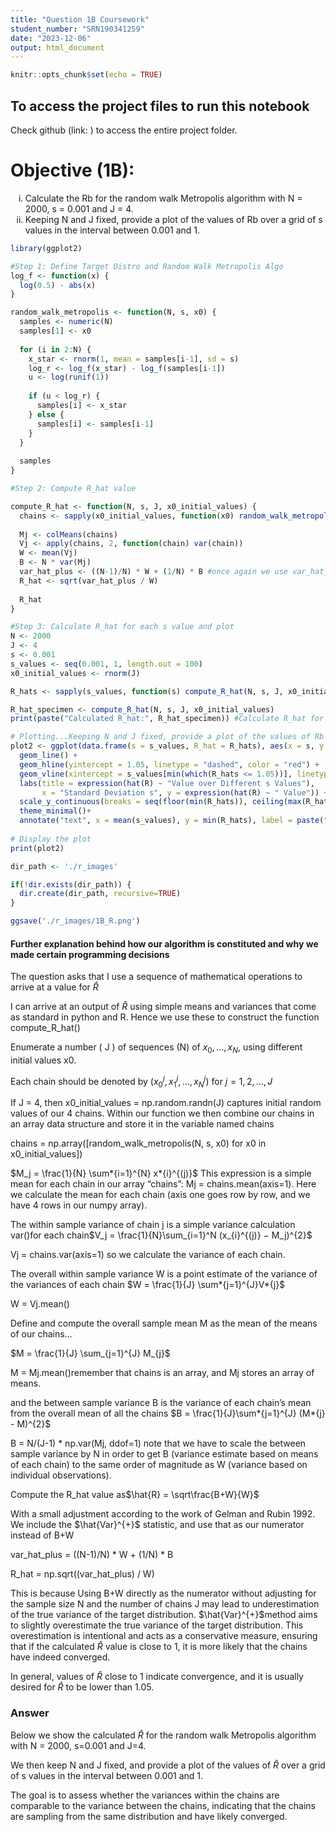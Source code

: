```yaml
---
title: "Question 1B Coursework"
student_number: "SRN190341259"
date: "2023-12-06"
output: html_document
---
```


```r
knitr::opts_chunk$set(echo = TRUE)
```

## To access the project files to run this notebook

Check github (link: ) to access the entire project folder.

# Objective (1B): 

i. Calculate the Rb for the random walk Metropolis algorithm with N = 2000, s = 0.001 and J = 4. 
ii. Keeping N and J fixed, provide a plot of the values of Rb over a grid of s values in the interval between 0.001 and 1.

```r
library(ggplot2)

#Step 1: Define Target Distro and Random Walk Metropolis Algo
log_f <- function(x) {
  log(0.5) - abs(x)
}

random_walk_metropolis <- function(N, s, x0) {
  samples <- numeric(N)
  samples[1] <- x0
  
  for (i in 2:N) {
    x_star <- rnorm(1, mean = samples[i-1], sd = s)
    log_r <- log_f(x_star) - log_f(samples[i-1])
    u <- log(runif(1))
    
    if (u < log_r) {
      samples[i] <- x_star
    } else {
      samples[i] <- samples[i-1]
    }
  }
  
  samples
}

#Step 2: Compute R_hat value

compute_R_hat <- function(N, s, J, x0_initial_values) {
  chains <- sapply(x0_initial_values, function(x0) random_walk_metropolis(N, s, x0))
  
  Mj <- colMeans(chains)
  Vj <- apply(chains, 2, function(chain) var(chain))
  W <- mean(Vj)
  B <- N * var(Mj)
  var_hat_plus <- ((N-1)/N) * W + (1/N) * B #once again we use var_hat_plus as specified in Gelman-Rubin 1992
  R_hat <- sqrt(var_hat_plus / W)
  
  R_hat
}

#Step 3: Calculate R_hat for each s value and plot
N <- 2000
J <- 4
s <- 0.001
s_values <- seq(0.001, 1, length.out = 100)
x0_initial_values <- rnorm(J)

R_hats <- sapply(s_values, function(s) compute_R_hat(N, s, J, x0_initial_values))

R_hat_specimen <- compute_R_hat(N, s, J, x0_initial_values)
print(paste("Calculated R_hat:", R_hat_specimen)) #Calculate R_hat for RWMA with N=2000, s=0.001 and J=4

# Plotting...Keeping N and J fixed, provide a plot of the values of Rb over a grid of s values in the interval between 0.001 and 1.
plot2 <- ggplot(data.frame(s = s_values, R_hat = R_hats), aes(x = s, y = R_hat)) +
  geom_line() +
  geom_hline(yintercept = 1.05, linetype = "dashed", color = "red") +
  geom_vline(xintercept = s_values[min(which(R_hats <= 1.05))], linetype = "dashed", color = "green") +
  labs(title = expression(hat(R) ~ "Value over Different s Values"),
       x = "Standard Deviation s", y = expression(hat(R) ~ " Value")) +
  scale_y_continuous(breaks = seq(floor(min(R_hats)), ceiling(max(R_hats)), by = 1)) +
  theme_minimal()+
  annotate("text", x = mean(s_values), y = min(R_hats), label = paste("Calculated R_hat:", round(R_hat_specimen, 5)), hjust = 0.5, vjust = -1, size = 5, color = "blue") 
  
# Display the plot
print(plot2)

dir_path <- './r_images'

if(!dir.exists(dir_path)) {
  dir.create(dir_path, recursive=TRUE)
}

ggsave('./r_images/1B_R.png')

```
#### Further explanation behind how our algorithm is constituted and why we made certain programming decisions

The question asks that I use a sequence of mathematical operations to arrive at a value for $\hat{R}$

I can arrive at an output of $\hat{R}$ using simple means and variances that come as standard in python and R. Hence we use these to construct the function compute_R_hat()

Enumerate a number ( J ) of sequences (N) of $x_0,...,x_N$, using different initial values x0.

Each chain should be denoted by $(x_{0}^{j},x_1^{j},...,x_N^{j})$ for $j = 1,2,...,J$

If J = 4, then x0_initial_values = np.random.randn(J) captures initial random values of our 4 chains. Within our function we then combine our chains in an array data structure and store it in the variable named chains

chains = np.array([random_walk_metropolis(N, s, x0) for x0 in x0_initial_values])

$M_j = \frac{1}{N} \sum*{i=1}^{N} x*{i}^{(j)}$ This expression is a simple mean for each chain in our array "chains": Mj = chains.mean(axis=1). Here we calculate the mean for each chain (axis one goes row by row, and we have 4 rows in our numpy array).

The within sample variance of chain j is a simple variance calculation var()for each chain$V_j = \frac{1}{N}\sum_{i=1}^N (x_{i}^{(j)} − M_j)^{2}$

Vj = chains.var(axis=1) so we calculate the variance of each chain.

The overall within sample variance W is a point estimate of the variance of the variances of each chain $W = \frac{1}{J} \sum*{j=1}^{J}V*{j}$

W = Vj.mean()

Define and compute the overall sample mean M as the mean of the means of our chains…

$M = \frac{1}{J} \sum_{j=1}^{J} M_{j}$

M = Mj.mean()remember that chains is an array, and Mj stores an array of means.

and the between sample variance B is the variance of each chain's mean from the overall mean of all the chains $B = \frac{1}{J}\sum*{j=1}^{J} (M*{j} - M)^{2}$

B = N/(J-1) * np.var(Mj, ddof=1) note that we have to scale the between sample variance by N in order to get B (variance estimate based on means of each chain) to the same order of magnitude as W (variance based on individual observations).

Compute the R_hat value as$\hat{R} = \sqrt\frac{B+W}{W}$

With a small adjustment according to the work of Gelman and Rubin 1992. We include the $\hat{Var}^{+}$ statistic, and use that as our numerator instead of B+W

var_hat_plus = ((N-1)/N) * W + (1/N) * B

R_hat = np.sqrt((var_hat_plus) / W)

This is because Using B+W directly as the numerator without adjusting for the sample size N and the number of chains J may lead to underestimation of the true variance of the target distribution. $\hat{Var}^{+}$method aims to slightly overestimate the true variance of the target distribution. This overestimation is intentional and acts as a conservative measure, ensuring that if the calculated $\hat{R}$ value is close to 1, it is more likely that the chains have indeed converged.

In general, values of $\hat{R}$ close to 1 indicate convergence, and it is usually desired for $\hat{R}$ to be lower than 1.05.

### Answer

Below we show the calculated $\hat{R}$ for the random walk Metropolis algorithm with N = 2000, s=0.001 and J=4.

We then keep N and J fixed, and provide a plot of the values of $\hat{R}$ over a grid of s values in the interval between 0.001 and 1.

The goal is to assess whether the variances within the chains are comparable to the variance between the chains, indicating that the chains are sampling from the same distribution and have likely converged.

